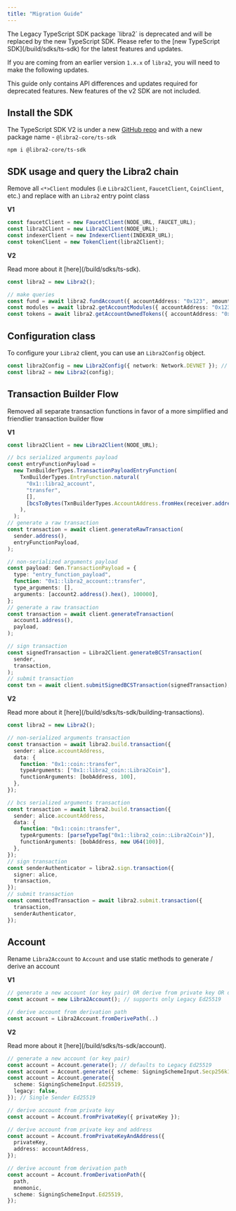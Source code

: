 ```yaml
---
title: "Migration Guide"
---
```



<Aside emoji="🚨" type="danger">
  The Legacy TypeScript SDK package `libra2` is deprecated and will be replaced by the new TypeScript SDK. Please refer to the [new TypeScript SDK](/build/sdks/ts-sdk) for the latest features and updates.
</Aside>

If you are coming from an earlier version `1.x.x` of `libra2`, you will need to make the following updates.

<Aside type="note">
  This guide only contains API differences and updates required for deprecated features. New features of the v2 SDK are not included.
</Aside>

## Install the SDK

The TypeScript SDK V2 is under a new [GitHub repo](https://github.com/libra2org/libra2-ts-sdk) and with a new package name - `@libra2-core/ts-sdk`

```shellscript npm2yarn
npm i @libra2-core/ts-sdk
```

## SDK usage and query the Libra2 chain

Remove all `<*>Client` modules (i.e `Libra2Client`, `FaucetClient`, `CoinClient`, etc.) and replace with an `Libra2` entry point class

**V1**

```typescript filename="v1.ts"
const faucetClient = new FaucetClient(NODE_URL, FAUCET_URL);
const libra2Client = new Libra2Client(NODE_URL);
const indexerClient = new IndexerClient(INDEXER_URL);
const tokenClient = new TokenClient(libra2Client);
```

**V2**

<Aside type="note">
  Read more about it [here](/build/sdks/ts-sdk).
</Aside>

```typescript filename="v2.ts"
const libra2 = new Libra2();

// make queries
const fund = await libra2.fundAccount({ accountAddress: "0x123", amount: 100 });
const modules = await libra2.getAccountModules({ accountAddress: "0x123" });
const tokens = await libra2.getAccountOwnedTokens({ accountAddress: "0x123" });
```

## Configuration class

To configure your `Libra2` client, you can use an `Libra2Config` object.

```typescript filename="v2.ts"
const libra2Config = new Libra2Config({ network: Network.DEVNET }); // default to devnet
const libra2 = new Libra2(config);
```

## Transaction Builder Flow

Removed all separate transaction functions in favor of a more simplified and friendlier transaction builder flow

**V1**

```typescript filename="v1.ts"
const libra2Client = new Libra2Client(NODE_URL);

// bcs serialized arguments payload
const entryFunctionPayload =
  new TxnBuilderTypes.TransactionPayloadEntryFunction(
    TxnBuilderTypes.EntryFunction.natural(
      "0x1::libra2_account",
      "transfer",
      [],
      [bcsToBytes(TxnBuilderTypes.AccountAddress.fromHex(receiver.address()))],
    ),
  );
// generate a raw transaction
const transaction = await client.generateRawTransaction(
  sender.address(),
  entryFunctionPayload,
);

// non-serialized arguments payload
const payload: Gen.TransactionPayload = {
  type: "entry_function_payload",
  function: "0x1::libra2_account::transfer",
  type_arguments: [],
  arguments: [account2.address().hex(), 100000],
};
// generate a raw transaction
const transaction = await client.generateTransaction(
  account1.address(),
  payload,
);

// sign transaction
const signedTransaction = Libra2Client.generateBCSTransaction(
  sender,
  transaction,
);
// submit transaction
const txn = await client.submitSignedBCSTransaction(signedTransaction);
```

**V2**

<Aside type="note">
  Read more about it [here](/build/sdks/ts-sdk/building-transactions).
</Aside>

```typescript filename="v2.ts"
const libra2 = new Libra2();

// non-serialized arguments transaction
const transaction = await libra2.build.transaction({
  sender: alice.accountAddress,
  data: {
    function: "0x1::coin::transfer",
    typeArguments: ["0x1::libra2_coin::Libra2Coin"],
    functionArguments: [bobAddress, 100],
  },
});

// bcs serialized arguments transaction
const transaction = await libra2.build.transaction({
  sender: alice.accountAddress,
  data: {
    function: "0x1::coin::transfer",
    typeArguments: [parseTypeTag("0x1::libra2_coin::Libra2Coin")],
    functionArguments: [bobAddress, new U64(100)],
  },
});
// sign transaction
const senderAuthenticator = libra2.sign.transaction({
  signer: alice,
  transaction,
});
// submit transaction
const committedTransaction = await libra2.submit.transaction({
  transaction,
  senderAuthenticator,
});
```

## Account

Rename `Libra2Account` to `Account` and use static methods to generate / derive an account

**V1**

```typescript filename="v1.ts"
// generate a new account (or key pair) OR derive from private key OR derive from private key and address
const account = new Libra2Account(); // supports only Legacy Ed25519

// derive account from derivation path
const account = Libra2Account.fromDerivePath(..)
```

**V2**

<Aside type="note">
  Read more about it [here](/build/sdks/ts-sdk/account).
</Aside>

```typescript filename="v2.ts"
// generate a new account (or key pair)
const account = Account.generate(); // defaults to Legacy Ed25519
const account = Account.generate({ scheme: SigningSchemeInput.Secp256k1Ecdsa }); // Single Sender Secp256k1
const account = Account.generate({
  scheme: SigningSchemeInput.Ed25519,
  legacy: false,
}); // Single Sender Ed25519

// derive account from private key
const account = Account.fromPrivateKey({ privateKey });

// derive account from private key and address
const account = Account.fromPrivateKeyAndAddress({
  privateKey,
  address: accountAddress,
});

// derive account from derivation path
const account = Account.fromDerivationPath({
  path,
  mnemonic,
  scheme: SigningSchemeInput.Ed25519,
});
```
